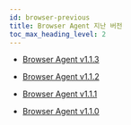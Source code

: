 ```yaml
---
id: browser-previous
title: Browser Agent 지난 버전
toc_max_heading_level: 2
---
```


* [Browser Agent v1.1.3](browser-v1_1_3)

* [Browser Agent v1.1.2](browser-v1_1_2)

* [Browser Agent v1.1.1](browser-v1_1_1)

* [Browser Agent v1.1.0](browser-v1_1_0)